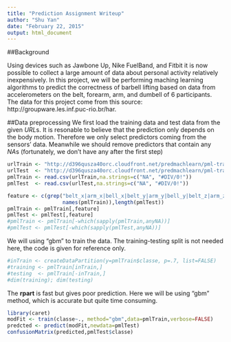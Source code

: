 ```yaml
---
title: "Prediction Assignment Writeup"
author: "Shu Yan"
date: "February 22, 2015"
output: html_document
---
```


##Background

Using devices such as Jawbone Up, Nike FuelBand, and Fitbit it is now possible to collect a large amount of data about personal activity relatively inexpensively. In this project, we will be performing maching learning algorithms to predict the correctness of barbell lifting based on data from accelerometers on the belt, forearm, arm, and dumbell of 6 participants. The data for this project come from this source: http://groupware.les.inf.puc-rio.br/har.

##Data preprocessing
We first load the training data and test data from the given *URL*s. It is resonable to believe that the prediction only depends on the body motion. Therefore we only select predictors coming from the sensors' data. Meanwhile we should remove predictors that contain any *NA*s (fortunately, we don't have any after the first step)

```r
urlTrain <- "http://d396qusza40orc.cloudfront.net/predmachlearn/pml-training.csv"
urlTest  <- "http://d396qusza40orc.cloudfront.net/predmachlearn/pml-training.csv"
pmlTrain <- read.csv(urlTrain,na.strings=c("NA", "#DIV/0!"))
pmlTest  <- read.csv(urlTest,na.strings=c("NA", "#DIV/0!"))

feature <- c(grep("belt_x|arm_x|bell_x|belt_y|arm_y|bell_y|belt_z|arm_z|bell_z",
                  names(pmlTrain)),length(pmlTest))
pmlTrain <- pmlTrain[,feature]
pmlTest <- pmlTest[,feature]
#pmlTrain <- pmlTrain[-which(sapply(pmlTrain,anyNA))]
#pmlTest <- pmlTest[-which(sapply(pmlTest,anyNA))]
```

We will using "gbm" to train the data. The training-testing split is not needed here, the code is given for reference only.
```r
#inTrain <- createDataPartition(y=pmlTrain$classe, p=.7, list=FALSE)
#training <- pmlTrain[inTrain,]
#testing  <- pmlTrain[-inTrain,]
#dim(training); dim(testing)
```

The **rpart** is fast but gives poor prediction. Here we will be using "gbm" method, which is accurate but quite time consuming.
```r
library(caret)
modFit <- train(classe~., method="gbm",data=pmlTrain,verbose=FALSE)
predcted <- predict(modFit,newdata=pmlTest)
confusionMatrix(predicted,pmlTest$classe)
```

